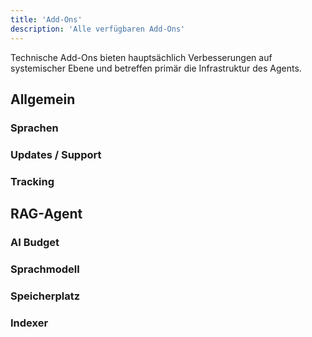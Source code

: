 ```yaml
---
title: 'Add-Ons'
description: 'Alle verfügbaren Add-Ons'
---
```


Technische Add-Ons bieten hauptsächlich Verbesserungen auf systemischer Ebene und betreffen primär die Infrastruktur des Agents.

## Allgemein

### Sprachen

### Updates / Support

### Tracking


## RAG-Agent

### AI Budget

### Sprachmodell

### Speicherplatz

### Indexer

